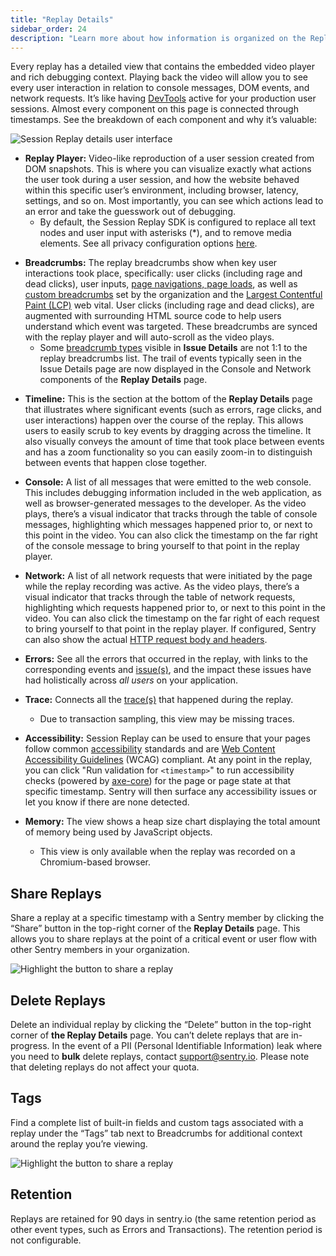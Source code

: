 ```yaml
---
title: "Replay Details"
sidebar_order: 24
description: "Learn more about how information is organized on the Replay Details page and how to share and delete replays."
---
```


<Include name="feature-stage-beta-session-replay.mdx" />

Every replay has a detailed view that contains the embedded video player and rich debugging context. Playing back the video will allow you to see every user interaction in relation to console messages, DOM events, and network requests. It’s like having [DevTools](https://developer.chrome.com/docs/devtools/overview/) active for your production user sessions. Almost every component on this page is connected through timestamps. See the breakdown of each component and why it’s valuable:

![Session Replay details user interface](./img/replay-details.png)

- **Replay Player:** Video-like reproduction of a user session created from DOM snapshots. This is where you can visualize exactly what actions the user took during a user session, and how the website behaved within this specific user’s environment, including browser, latency, settings, and so on. Most importantly, you can see which actions lead to an error and take the guesswork out of debugging.
  - By default, the Session Replay SDK is configured to replace all text nodes and user input with asterisks (\*), and to remove media elements. See all privacy configuration options [here](/platforms/javascript/session-replay/privacy/).

* **Breadcrumbs:** The replay breadcrumbs show when key user interactions took place, specifically: user clicks (including rage and dead clicks), user inputs, [page navigations, page loads](/product/performance/transaction-summary/#what-is-a-transaction), as well as [custom breadcrumbs](/product/sentry-basics/integrate-backend/configuration-options/#breadcrumbs) set by the organization and the [Largest Contentful Paint (LCP)](/product/insights/web-vitals/web-vitals-concepts/#largest-contentful-paint-lcp) web vital. User clicks (including rage and dead clicks), are augmented with surrounding HTML source code to help users understand which event was targeted. These breadcrumbs are synced with the replay player and will auto-scroll as the video plays.
  - Some [breadcrumb types](/product/issues/issue-details/breadcrumbs/) visible in **Issue Details** are not 1:1 to the replay breadcrumbs list. The trail of events typically seen in the Issue Details page are now displayed in the Console and Network components of the **Replay Details** page.

- **Timeline:** This is the section at the bottom of the **Replay Details** page that illustrates where significant events (such as errors, rage clicks, and user interactions) happen over the course of the replay. This allows users to easily scrub to key events by dragging across the timeline. It also visually conveys the amount of time that took place between events and has a zoom functionality so you can easily zoom-in to distinguish between events that happen close together.

* **Console:** A list of all messages that were emitted to the web console. This includes debugging information included in the web application, as well as browser-generated messages to the developer. As the video plays, there’s a visual indicator that tracks through the table of console messages, highlighting which messages happened prior to, or next to this point in the video. You can also click the timestamp on the far right of the console message to bring yourself to that point in the replay player.

- **Network:** A list of all network requests that were initiated by the page while the replay recording was active. As the video plays, there’s a visual indicator that tracks through the table of network requests, highlighting which requests happened prior to, or next to this point in the video. You can also click the timestamp on the far right of each request to bring yourself to that point in the replay player. If configured, Sentry can also show the actual [HTTP request body and headers](/platforms/javascript/session-replay/configuration/#network-details).

- **Errors:** See all the errors that occurred in the replay, with links to the corresponding events and [issue(s)](/product/issues/issue-details/error-issues/), and the impact these issues have had holistically across _all users_ on your application.

- **Trace:** Connects all the [trace(s)](/product/sentry-basics/tracing/distributed-tracing#traces-transactions-and-spans) that happened during the replay.
  - Due to transaction sampling, this view may be missing traces.

- **Accessibility:** Session Replay can be used to ensure that your pages follow common [accessibility](https://developer.mozilla.org/en-US/docs/Learn/Accessibility/What_is_accessibility) standards and are [Web Content Accessibility Guidelines](https://www.w3.org/WAI/standards-guidelines/wcag/) (WCAG) compliant. At any point in the replay, you can click "Run validation for `<timestamp>`" to run accessibility checks (powered by [axe-core](https://github.com/dequelabs/axe-core)) for the page or page state at that specific timestamp. Sentry will then surface any accessibility issues or let you know if there are none detected.

- **Memory:** The view shows a heap size chart displaying the total amount of memory being used by JavaScript objects.
  - This view is only available when the replay was recorded on a Chromium-based browser.

## Share Replays

Share a replay at a specific timestamp with a Sentry member by clicking the “Share” button in the top-right corner of the **Replay Details** page. This allows you to share replays at the point of a critical event or user flow with other Sentry members in your organization.

![Highlight the button to share a replay](./img/replay-details-share.png)

## Delete Replays

Delete an individual replay by clicking the “Delete” button in the top-right corner of **the Replay Details** page. You can’t delete replays that are in-progress. In the event of a PII (Personal Identifiable Information) leak where you need to **bulk** delete replays, contact [support@sentry.io](mailto:support@sentry.io). Please note that deleting replays do not affect your quota.

## Tags

Find a complete list of built-in fields and custom tags associated with a replay under the “Tags” tab next to Breadcrumbs for additional context around the replay you’re viewing.

![Highlight the button to share a replay](./img/replay-details-tags.png)

## Retention

Replays are retained for 90 days in sentry.io (the same retention period as other event types, such as Errors and Transactions). The retention period is not configurable.
